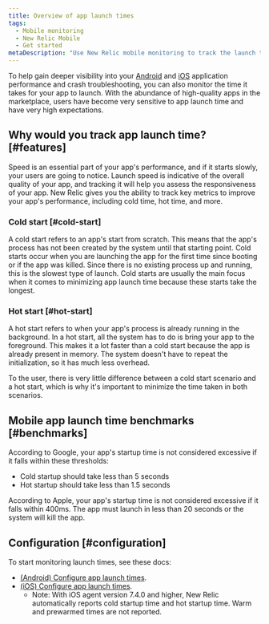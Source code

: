```yaml
---
title: Overview of app launch times
tags:
  - Mobile monitoring
  - New Relic Mobile
  - Get started
metaDescription: "Use New Relic mobile monitoring to track the launch time for Android apps"
---
```


To help gain deeper visibility into your [Android](/docs/mobile-monitoring/new-relic-mobile-android/get-started/introduction-new-relic-mobile-android) and [iOS](/docs/mobile-monitoring/new-relic-mobile-ios/get-started/introduction-new-relic-mobile-ios) application performance and crash troubleshooting, you can also monitor the time it takes for your app to launch. With the abundance of high-quality apps in the marketplace, users have become very sensitive to app launch time and have very high expectations.

## Why would you track app launch time? [#features]

Speed is an essential part of your app's performance, and if it starts slowly, your users are going to notice. Launch speed is indicative of the overall quality of your app, and tracking it will help you assess the responsiveness of your app. New Relic gives you the ability to track key metrics to improve your app's performance, including cold time, hot time, and more.

### Cold start [#cold-start]

A cold start refers to an app's start from scratch. This means that the app's process has not been created by the system until that starting point. Cold starts occur when you are launching the app for the first time since booting or if the app was killed. Since there is no existing process up and running, this is the slowest type of launch. Cold starts are usually the main focus when it comes to minimizing app launch time because these starts take the longest.

### Hot start [#hot-start]

A hot start refers to when your app's process is already running in the background. In a hot start, all the system has to do is bring your app to the foreground. This makes it a lot faster than a cold start because the app is already present in memory. The system doesn't have to repeat the initialization, so it has much less overhead.

To the user, there is very little difference between a cold start scenario and a hot start, which is why it's important to minimize the time taken in both scenarios.

## Mobile app launch time benchmarks [#benchmarks]

According to Google, your app's startup time is not considered excessive if it falls within these thresholds:

* Cold startup should take less than 5 seconds
* Hot startup should take less than 1.5 seconds

According to Apple, your app's startup time is not considered excessive if it falls within 400ms. The app must launch in less than 20 seconds or the system will kill the app.

## Configuration [#configuration]


To start monitoring launch times, see these docs:
* [(Android) Configure app launch times](/docs/mobile-monitoring/new-relic-mobile-android/install-configure/configure-app-launch-time-android-apps).
* [(iOS) Configure app launch times](/docs/mobile-monitoring/new-relic-mobile-ios/configuration/app-launch-times-ios-apps). 
     * Note: With iOS agent version 7.4.0 and higher, New Relic automatically reports cold startup time and hot startup time. Warm and prewarmed times are not reported. 
